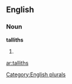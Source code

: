
==English==

===Noun===
'''talliths'''

# {{plural of|[[tallith]]}}

[[Category:English plurals]]

[[ar:talliths]]